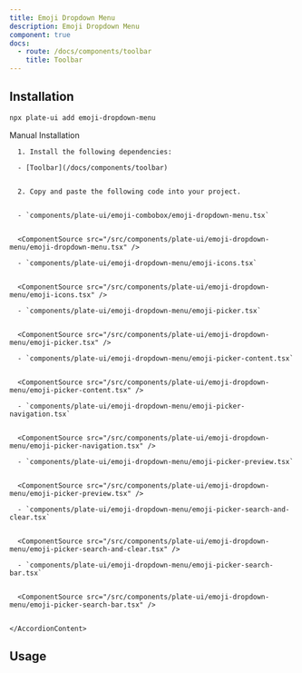```yaml
---
title: Emoji Dropdown Menu
description: Emoji Dropdown Menu
component: true
docs:
  - route: /docs/components/toolbar
    title: Toolbar
---
```


[//]: # '<ComponentExample src="/src/components/examples/PlaygroundDemo.tsx">'
[//]: # '  <PlaygroundDemo />'
[//]: # '</ComponentExample>'

## Installation

```bash
npx plate-ui add emoji-dropdown-menu
```

<Accordion type="single" collapsible>
  <AccordionItem value="manual-installation">
    <AccordionTrigger>Manual Installation</AccordionTrigger>
    <AccordionContent>

      1. Install the following dependencies:

      - [Toolbar](/docs/components/toolbar)


      2. Copy and paste the following code into your project.


      - `components/plate-ui/emoji-combobox/emoji-dropdown-menu.tsx`


      <ComponentSource src="/src/components/plate-ui/emoji-dropdown-menu/emoji-dropdown-menu.tsx" />

      - `components/plate-ui/emoji-dropdown-menu/emoji-icons.tsx`


      <ComponentSource src="/src/components/plate-ui/emoji-dropdown-menu/emoji-icons.tsx" />

      - `components/plate-ui/emoji-dropdown-menu/emoji-picker.tsx`


      <ComponentSource src="/src/components/plate-ui/emoji-dropdown-menu/emoji-picker.tsx" />

      - `components/plate-ui/emoji-dropdown-menu/emoji-picker-content.tsx`


      <ComponentSource src="/src/components/plate-ui/emoji-dropdown-menu/emoji-picker-content.tsx" />

      - `components/plate-ui/emoji-dropdown-menu/emoji-picker-navigation.tsx`


      <ComponentSource src="/src/components/plate-ui/emoji-dropdown-menu/emoji-picker-navigation.tsx" />

      - `components/plate-ui/emoji-dropdown-menu/emoji-picker-preview.tsx`


      <ComponentSource src="/src/components/plate-ui/emoji-dropdown-menu/emoji-picker-preview.tsx" />

      - `components/plate-ui/emoji-dropdown-menu/emoji-picker-search-and-clear.tsx`


      <ComponentSource src="/src/components/plate-ui/emoji-dropdown-menu/emoji-picker-search-and-clear.tsx" />

      - `components/plate-ui/emoji-dropdown-menu/emoji-picker-search-bar.tsx`


      <ComponentSource src="/src/components/plate-ui/emoji-dropdown-menu/emoji-picker-search-bar.tsx" />


    </AccordionContent>

  </AccordionItem>
</Accordion>

## Usage

<ComponentSource src="/src/components/plate-ui/fixed-toolbar-buttons.tsx" />
